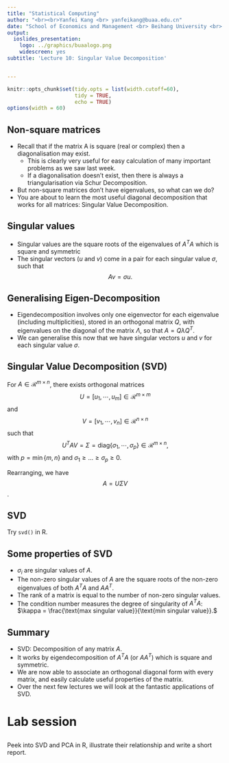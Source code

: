 ```yaml
---
title: "Statistical Computing"
author: "<br><br>Yanfei Kang <br> yanfeikang@buaa.edu.cn"
date: "School of Economics and Management <br> Beihang University <br> http://yanfei.site"
output:
  ioslides_presentation:
    logo: ../graphics/buaalogo.png
    widescreen: yes
subtitle: 'Lecture 10: Singular Value Decomposition'


---
```


<style>
    slides > slide {
    overflow-x: auto !important;
    overflow-y: auto !important;
}
</style>


```r
knitr::opts_chunk$set(tidy.opts = list(width.cutoff=60),
                      tidy = TRUE, 
                      echo = TRUE)
options(width = 60)
```

## Non-square matrices
- Recall that if the matrix A is square (real or complex) then a diagonalisation may exist.
    - This is clearly very useful for easy calculation of many important problems as we saw last week.
    - If a diagonalisation doesn't exist, then there is always a triangularisation via Schur Decomposition.
- But non-square matrices don’t have eigenvalues, so what can we do?
- You are about to learn the most useful diagonal decomposition that works for all matrices: Singular Value Decomposition.

##  Singular values

- Singular values are the square roots of the eigenvalues of $A^TA$ which is square and symmetric
- The singular vectors ($u$ and $v$) come in a pair for each
singular value $\sigma$, such that $$A v = \sigma u.$$

##  Generalising Eigen-Decomposition
- Eigendecomposition involves only one eigenvector for each eigenvalue (including multiplicities), stored in an orthogonal matrix $Q$, with eigenvalues on the diagonal of the matrix $\Lambda$, so that $A=Q\lambda Q^T$.
- We can generalise this now that we have singular vectors $u$ and $v$ for each singular value $\sigma$.

## Singular Value Decomposition (SVD)

For $A \in \mathcal{R}^{m \times n}$, there exists orthogonal matrices 
$$U = [u_1, \cdots, u_m] \in \mathcal{R}^{m\times m}$$ and 
$$V = [v_1, \cdots, v_n] \in \mathcal{R}^{n\times n}$$
such that
$$U^TAV = \Sigma = \text{diag}\{\sigma_1, \cdots, \sigma_p\} \in \mathcal{R}^{m\times n},$$
with $p = \min\{m, n\}$ and $\sigma_1 \geq \dots \geq \sigma_p \geq 0$. 

Rearranging, we have $$A = U\Sigma V$$.

## SVD

Try `svd()` in R.

## Some properties of SVD 

- $\sigma_i$ are singular values of $A$.
- The non-zero singular values of $A$ are the square roots of the non-zero eigenvalues of both $A^TA$ and $AA^T$.
- The rank of a matrix is equal to the number of non-zero singular values.
- The condition number measures the degree of singularity of $A^TA$:
$\kappa = \frac{\text{max singular value}}{\text{min singular value}}.$

## Summary

- SVD: Decomposition of any matrix $A$.
- It works by eigendecomposition of $A^TA$ (or $AA^T$) which is square and symmetric.
- We are now able to associate an orthogonal diagonal form with every matrix, and easily calculate useful properties of the matrix.
- Over the next few lectures we will look at the fantastic applications of SVD.

# Lab session

##

Peek into SVD and PCA in R, illustrate their relationship and write a short report.

